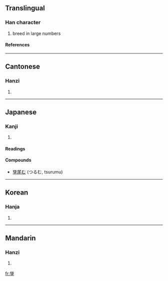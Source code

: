 {{see|孶}}

==Translingual==
===Han character===
{{Han char|rn=39|rad=子|as=10|sn=13|four=4440<sub>7</sub>|canj=廿女戈木 (TVID), X廿女戈木 (XTVID)}}
# breed in large numbers
====References====
{{Han ref|kx=0280.170|dkj=07011|hdz=21017.090|uh=5B73|ud=23411|bh=B446|bd=46150}}
----
==Cantonese==
===Hanzi===
{{yue-hanzi|jyut=|y=ji1}}
# {{defn|Cantonese}}
----
==Japanese==
===Kanji===
{{ja-kanji|grade=|rs=子10}}
# {{defn|Japanese}} 
====Readings====
{{ja-readings|on=[[し]] (shi), [[じ]] (ji)|kun=[[うむ]] (umu), [[しげる]] (shigeru)}}
====Compounds====
*[[孳尾む]] (つるむ, tsurumu)
----
==Korean==
===Hanja===
{{ko-hanja|hangeul=자|rv=ja|mr=cha}}
# {{defn|Korean}}
----
==Mandarin==
===Hanzi===
{{cmn-hanzi|pin=[[zī]] (zi1)|wg=tzu<sup>1</sup>}}
# {{defn|Mandarin}}

[[fr:孳]]